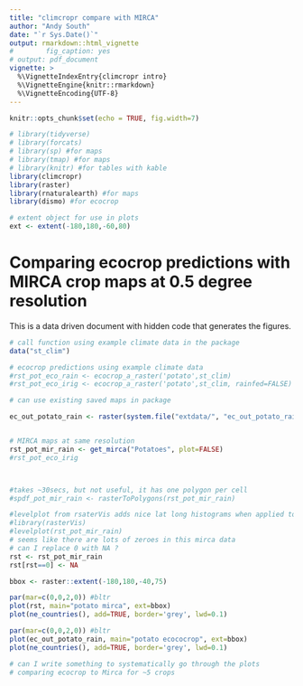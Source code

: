 ```yaml
---
title: "climcropr compare with MIRCA"
author: "Andy South"
date: "`r Sys.Date()`"
output: rmarkdown::html_vignette
#        fig_caption: yes
# output: pdf_document        
vignette: >
  %\VignetteIndexEntry{climcropr intro}
  %\VignetteEngine{knitr::rmarkdown}
  %\VignetteEncoding{UTF-8}
---
```



```r
knitr::opts_chunk$set(echo = TRUE, fig.width=7)

# library(tidyverse)
# library(forcats)
# library(sp) #for maps
# library(tmap) #for maps
# library(knitr) #for tables with kable
library(climcropr)
library(raster)
library(rnaturalearth) #for maps
library(dismo) #for ecocrop

# extent object for use in plots
ext <- extent(-180,180,-60,80)

```

# Comparing ecocrop predictions with MIRCA crop maps at 0.5 degree resolution

This is a data driven document with hidden code that generates the figures. 



```r

# call function using example climate data in the package
data("st_clim")

# ecocrop predictions using example climate data
#rst_pot_eco_rain <- ecocrop_a_raster('potato',st_clim)
#rst_pot_eco_irig <- ecocrop_a_raster('potato',st_clim, rainfed=FALSE)

# can use existing saved maps in package

ec_out_potato_rain <- raster(system.file("extdata/", "ec_out_potato_rain.grd", package = "climcropr"))


# MIRCA maps at same resolution
rst_pot_mir_rain <- get_mirca("Potatoes", plot=FALSE)
#rst_pot_eco_irig




```



```r

#takes ~30secs, but not useful, it has one polygon per cell
#spdf_pot_mir_rain <- rasterToPolygons(rst_pot_mir_rain)

#levelplot from rsaterVis adds nice lat long histograms when applied to a single layer 
#library(rasterVis)
#levelplot(rst_pot_mir_rain)
# seems like there are lots of zeroes in this mirca data 
# can I replace 0 with NA ?
rst <- rst_pot_mir_rain
rst[rst==0] <- NA

bbox <- raster::extent(-180,180,-40,75)

par(mar=c(0,0,2,0)) #bltr
plot(rst, main="potato mirca", ext=bbox)
plot(ne_countries(), add=TRUE, border='grey', lwd=0.1)

par(mar=c(0,0,2,0)) #bltr
plot(ec_out_potato_rain, main="potato ecococrop", ext=bbox) 
plot(ne_countries(), add=TRUE, border='grey', lwd=0.1)

```


```r
# can I write something to systematically go through the plots
# comparing ecocrop to Mirca for ~5 crops


```

